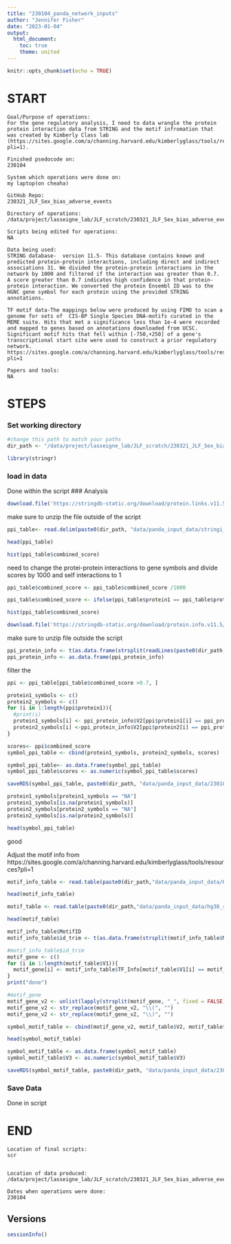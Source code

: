 ```yaml
---
title: "230104_panda_network_inputs"
author: "Jennifer Fisher"
date: "2023-01-04"
output:
  html_document:
    toc: true
    theme: united
---
```


```r
knitr::opts_chunk$set(echo = TRUE)
```


# START 
    Goal/Purpose of operations: 
    For the gene regulatory analysis, I need to data wrangle the protein protein interaction data from STRING and the motif infromation that was created by Kimberly Class lab (https://sites.google.com/a/channing.harvard.edu/kimberlyglass/tools/resources?pli=1). 
    
    Finished psedocode on:
    230104
    
    System which operations were done on: 
    my laptop(on cheaha)
    
    GitHub Repo:
    230321_JLF_Sex_bias_adverse_events
    
    Directory of operations:
    /data/project/lasseigne_lab/JLF_scratch/230321_JLF_Sex_bias_adverse_events
    
    Scripts being edited for operations:
    NA
    
    Data being used:
    STRING database-  version 11.5- This database contains known and predicted protein-protein interactions, including direct and indirect associations 31. We divided the protein-protein interactions in the network by 1000 and filtered if the interaction was greater than 0.7. A score greater than 0.7 indicates high confidence in that protein-protein interaction. We converted the protein Ensembl ID was to the HGNC gene symbol for each protein using the provided STRING annotations.
    
    TF motif data-The mappings below were produced by using FIMO to scan a genome for sets of  CIS-BP Single Species DNA-motifs curated in the MEME suite. Hits that met a significance less than 1e-4 were recorded and mapped to genes based on annotations downloaded from UCSC. Significant motif hits that fell within [-750,+250] of a gene's transcriptional start site were used to construct a prior regulatory network.  https://sites.google.com/a/channing.harvard.edu/kimberlyglass/tools/resources?pli=1
    
    Papers and tools: 
    NA

# STEPS

### Set working directory 
```r
#change this path to match your paths 
dir_path <- "/data/project/lasseigne_lab/JLF_scratch/230321_JLF_Sex_bias_adverse_events/"
```

```r
library(stringr)
```

### load in data
Done within the script
### Analysis

```r
download.file('https://stringdb-static.org/download/protein.links.v11.5/9606.protein.links.v11.5.txt.gz', destfile = paste0(dir_path, "data/panda_input_data/stringi_database_11_5_9606.txt.gz"), method = "wget", extra= "--no-check-certificate")
```
make sure to unzip the file outside of the script
```r
ppi_table<- read.delim(paste0(dir_path, "data/panda_input_data/stringi_database_11_5_9606.txt"), sep= " ", header = TRUE)
```

```r
head(ppi_table)
```

```r
hist(ppi_table$combined_score)
```
need to change the protei-protein interactions to gene symbols and divide scores by 1000 and self interactions to  1

```r
ppi_table$combined_score <- ppi_table$combined_score /1000
```


```r
ppi_table$combined_score <- ifelse(ppi_table$protein1 == ppi_table$protein2, 1, ppi_table$combined_score)
```

```r
hist(ppi_table$combined_score)
```

```r
download.file('https://stringdb-static.org/download/protein.info.v11.5/9606.protein.info.v11.5.txt.gz', destfile = paste0(dir_path, "data/panda_input_data/9606.protein.info.v11.5.txt.gz"), method = "wget", extra= "--no-check-certificate")
```

make sure to unzip file outside the script

```r
ppi_protein_info <- t(as.data.frame(strsplit(readLines(paste0(dir_path, "data/panda_input_data/9606.protein.info.v11.5.txt")), "\t")))
ppi_protein_info <- as.data.frame(ppi_protein_info)
```
filter the 
```r
ppi <- ppi_table[ppi_table$combined_score >0.7, ]
```


```r
protein1_symbols <- c()
protein2_symbols <- c()
for (i in 1:length(ppi$protein1)){
  #print(i)
  protein1_symbols[i] <- ppi_protein_info$V2[ppi$protein1[i] == ppi_protein_info$V1]
  protein2_symbols[i] <-ppi_protein_info$V2[ppi$protein2[i] == ppi_protein_info$V1]
}

```

```r
scores<- ppi$combined_score
symbol_ppi_table <- cbind(protein1_symbols, protein2_symbols, scores)
```

```r
symbol_ppi_table<- as.data.frame(symbol_ppi_table)
symbol_ppi_table$scores <- as.numeric(symbol_ppi_table$scores)
```


```r
saveRDS(symbol_ppi_table, paste0(dir_path, "data/panda_input_data/230104_symbol_ppi_network_11_5_0.rds"))
```

```r
protein1_symbols[protein1_symbols == "NA"]
protein1_symbols[is.na(protein1_symbols)]
protein2_symbols[protein2_symbols == "NA"]
protein2_symbols[is.na(protein2_symbols)]
```

```r
head(symbol_ppi_table)
```

good

Adjust the motif info from  https://sites.google.com/a/channing.harvard.edu/kimberlyglass/tools/resources?pli=1
    
```r
motif_info_table <- read.table(paste0(dir_path,"data/panda_input_data/Homo_sapiens_motifinfo.txt"), sep= "\t", header = TRUE)
```

```r
head(motif_info_table)
```

```r
motif_table <- read.table(paste0(dir_path,"data/panda_input_data/hg38_refseq_-750_250_1e-4"), sep= "\t")
```

```r
head(motif_table)
```

```r
motif_info_table$MotifID
motif_info_table$id_trim <- t(as.data.frame(strsplit(motif_info_table$MotifID, "_", fixed = FALSE)))[,1]
```

```r
#motif_info_table$id_trim
motif_gene <- c()
for (i in 1:length(motif_table$V1)){
  motif_gene[i] <- motif_info_table$TF_Info[motif_table$V1[i] == motif_info_table$id_trim]
}
print("done")
```

```r
#motif_gene
motif_gene_v2 <- unlist(lapply(strsplit(motif_gene, "_", fixed = FALSE), `[[`, 1))
motif_gene_v2 <- str_replace(motif_gene_v2, "\\(", "")
motif_gene_v2 <- str_replace(motif_gene_v2, "\\)", "")
```

```r
symbol_motif_table <- cbind(motif_gene_v2, motif_table$V2, motif_table$V3)
```

```r
head(symbol_motif_table)
```

```r
symbol_motif_table <- as.data.frame(symbol_motif_table)
symbol_motif_table$V3 <- as.numeric(symbol_motif_table$V3)
```

```r
saveRDS(symbol_motif_table, paste0(dir_path, "data/panda_input_data/230104_symbol_motif_table.rds"))
```

### Save Data
Done in script
    
# END
    Location of final scripts:
    scr
  
    
    Location of data produced:
    /data/project/lasseigne_lab/JLF_scratch/230321_JLF_Sex_bias_adverse_events/data/panda_input_data
    
    Dates when operations were done:
    230104
    
## Versions
```r
sessionInfo()
```


